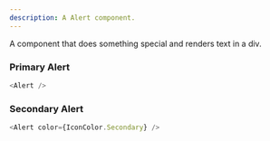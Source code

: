 ```yaml
---
description: A Alert component.
---
```



A component that does something special and renders text in a div.

### Primary Alert
```js live
<Alert />
```

### Secondary Alert
```js live
<Alert color={IconColor.Secondary} />
```
